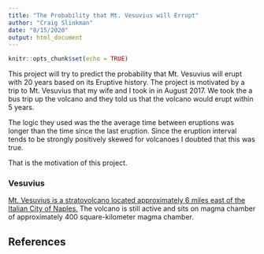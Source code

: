 ```yaml
---
title: "The Probability that Mt. Vesuvius will Errupt"
author: "Craig Slinkman"
date: "8/15/2020"
output: html_document
---
```


```r
knitr::opts_chunk$set(echo = TRUE)
```

This project will try to predict the probability that Mt. Vesuvius will erupt with 20 years based on its Eruptive history.  The project is motivated by a trip to Mt. Vesuvius that my wife and I took in in August 2017. We took the a bus trip up the volcano and they told us that the volcano would erupt within 5 years. 

The logic they used was the the average time between eruptions was longer than the time since the last eruption.  Since the eruption interval tends to be strongly positively skewed for volcanoes I doubted that this was true.  

That is the motivation of this project.

### Vesuvius

[Mt. Vesuvius is a stratovolcano located approximately 6 miles east of the Italian City of Naples.][1]   The volcano is still active and sits on magma chamber of approximately 400 square-kilometer magma chamber.

  
  


## References

[1]: https://en.wikipedia.org/wiki/Mount_Vesuvius